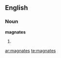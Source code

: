 ==English==

===Noun===
'''magnates'''

# {{plural of|[[magnate]]}}

[[ar:magnates]]
[[te:magnates]]